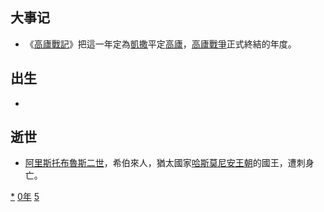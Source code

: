{{yearTOC|-50|西汉'''[[甘露_(汉宣帝)|甘露]]四年'''}}

== 大事记 ==
*《[[高廬戰記|高廬戰記]]》把這一年定為[[凱撒|凱撒]]平定[[高廬|高廬]]，[[高廬戰爭|高廬戰爭]]正式終結的年度。

== 出生 ==
*

== 逝世 ==
{{Wikisource year mention}}
*[[阿里斯托布魯斯二世|阿里斯托布魯斯二世]]，希伯來人，猶太國家[[哈斯莫尼安王朝|哈斯莫尼安王朝]]的國王，遭刺身亡。

[[Category:前50年|*]]
[[Category:前50年代|0年]]
[[Category:前1世纪各年|5]]